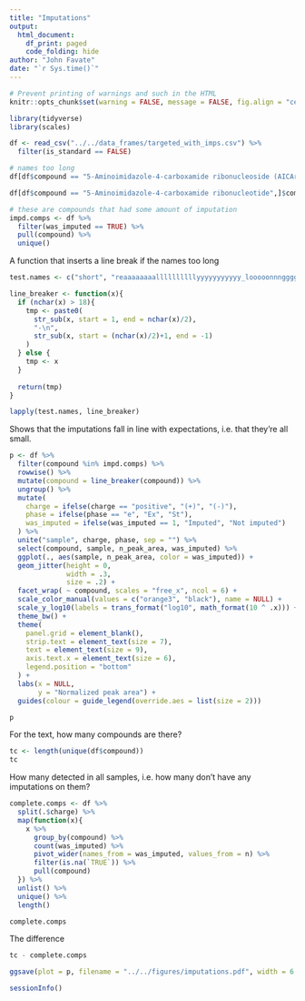 ```yaml
---
title: "Imputations"
output: 
  html_document:
    df_print: paged
    code_folding: hide
author: "John Favate"
date: "`r Sys.time()`"
---
```


<style type="text/css">
.main-container {
  max-width: 1500px;
  margin-left: auto;
  margin-right: auto;
}
</style>

```r
# Prevent printing of warnings and such in the HTML
knitr::opts_chunk$set(warning = FALSE, message = FALSE, fig.align = "center")
```

```r
library(tidyverse)
library(scales)

df <- read_csv("../../data_frames/targeted_with_imps.csv") %>% 
  filter(is_standard == FALSE)

# names too long
df[df$compound == "5-Aminoimidazole-4-carboxamide ribonucleoside (AICAr)",]$compound <- "AICA ribonucleoside"

df[df$compound == "5-Aminoimidazole-4-carboxamide ribonucleotide",]$compound <- "AICA ribonucleotide"

# these are compounds that had some amount of imputation
impd.comps <- df %>% 
  filter(was_imputed == TRUE) %>% 
  pull(compound) %>% 
  unique()
```

A function that inserts a line break if the names too long
```r
test.names <- c("short", "reaaaaaaaallllllllllyyyyyyyyyyy_looooonnngggggg_nnaaammeeeee")

line_breaker <- function(x){
  if (nchar(x) > 18){
    tmp <- paste0(
      str_sub(x, start = 1, end = nchar(x)/2),
      "-\n",
      str_sub(x, start = (nchar(x)/2)+1, end = -1)
    )
  } else {
    tmp <- x
  }
  
  return(tmp)
}

lapply(test.names, line_breaker)
```

Shows that the imputations fall in line with expectations, i.e. that they're all small.
```r
p <- df %>%
  filter(compound %in% impd.comps) %>%
  rowwise() %>%
  mutate(compound = line_breaker(compound)) %>%
  ungroup() %>%
  mutate(
    charge = ifelse(charge == "positive", "(+)", "(-)"),
    phase = ifelse(phase == "e", "Ex", "St"),
    was_imputed = ifelse(was_imputed == 1, "Imputed", "Not imputed")
  ) %>%
  unite("sample", charge, phase, sep = "") %>%
  select(compound, sample, n_peak_area, was_imputed) %>%
  ggplot(., aes(sample, n_peak_area, color = was_imputed)) +
  geom_jitter(height = 0,
              width = .3,
              size = .2) +
  facet_wrap( ~ compound, scales = "free_x", ncol = 6) +
  scale_color_manual(values = c("orange3", "black"), name = NULL) +
  scale_y_log10(labels = trans_format("log10", math_format(10 ^ .x))) +
  theme_bw() +
  theme(
    panel.grid = element_blank(),
    strip.text = element_text(size = 7),
    text = element_text(size = 9),
    axis.text.x = element_text(size = 6),
    legend.position = "bottom"
  ) +
  labs(x = NULL,
       y = "Normalized peak area") +
  guides(colour = guide_legend(override.aes = list(size = 2)))

p 
```

For the text, how many compounds are there?
```r
tc <- length(unique(df$compound))
tc
```

How many detected in all samples, i.e. how many don't have any imputations on them?
```r
complete.comps <- df %>% 
  split(.$charge) %>% 
  map(function(x){
    x %>% 
      group_by(compound) %>% 
      count(was_imputed) %>% 
      pivot_wider(names_from = was_imputed, values_from = n) %>% 
      filter(is.na(`TRUE`)) %>% 
      pull(compound)
  }) %>% 
  unlist() %>% 
  unique() %>% 
  length()

complete.comps
```

The difference
```r
tc - complete.comps
```

```r
ggsave(plot = p, filename = "../../figures/imputations.pdf", width = 6.51, height = 7.7)
```

```r
sessionInfo()
```


